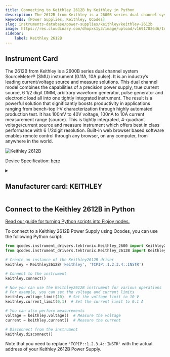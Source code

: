```yaml
---
title: Connecting to Keithley 2612B by Keithley in Python
description: The 2612B from Keithley is a 2600B series dual channel system SourceMeter® (SMU) instrument (0.1fA, 10A pulse). It is an industry’s leading current/voltage source and measure solutions. This dual channel model combines the capabilities of a precision power supply, true current source, 6 1/2 digit DMM, arbitrary waveform generator, pulse generator and electronic load all into one tightly integrated instrument. The result is a powerful solution that significantly boosts productivity in applications ranging from bench-top I-V characterization through highly automated production test. It has 100mV to 40V voltage, 100nA to 10A current measurement range (source). This is tightly integrated, 4-quadrant voltage/current source and measure instrument which offers best in class performance with 6 1/2digit resolution. Built-in web browser based software enables remote control through any browser, on any computer, from anywhere in the world.
keywords: [Power Supplies, Keithley, QCodes] 
slug: instruments-database/power-supplies/keithley/keithley-2612b 
image: https://res.cloudinary.com/dhopxs1y3/image/upload/v1691782646/Instruments/Power%20Supplies/Keithley-2612B/Keithley-2612B.webp
sidebar:
    label: Keithley 2612B 
---
```



## Instrument Card

The 2612B from Keithley is a 2600B series dual channel system SourceMeter® (SMU) instrument (0.1fA, 10A pulse). It is an industry’s leading current/voltage source and measure solutions. This dual channel model combines the capabilities of a precision power supply, true current source, 6 1/2 digit DMM, arbitrary waveform generator, pulse generator and electronic load all into one tightly integrated instrument. The result is a powerful solution that significantly boosts productivity in applications ranging from bench-top I-V characterization through highly automated production test. It has 100mV to 40V voltage, 100nA to 10A current measurement range (source). This is tightly integrated, 4-quadrant voltage/current source and measure instrument which offers best in class performance with 6 1/2digit resolution. Built-in web browser based software enables remote control through any browser, on any computer, from anywhere in the world.

![Keithley 2612B](https://res.cloudinary.com/dhopxs1y3/image/upload/v1691782646/Instruments/Power%20Supplies/Keithley-2612B/Keithley-2612B.webp)

Device Specification: [here](https://www.testequipmenthq.com/datasheets/KEITHLEY-2612B-Datasheet.pdf)

<details style={{ marginTop: "15px"}}>
<summary><h2 style={{display:'inline'}}>Manufacturer card: KEITHLEY</h2></summary>

![KEITHLEY](https://res.cloudinary.com/dhopxs1y3/image/upload/v1692806202/Instruments/Vendor%20Logos/Keithley.png)

Keithley Instruments is a measurement and instrument company headquartered in Solon, Ohio, that develops, manufactures, markets, and sells data acquisition products, as well as complete systems for high-volume production and assembly testing.

- Headquarters: Cleveland, Ohio, United States
- Yearly Revenue (millions, USD): 110.6
- Vendor Website: [here](https://www.tek.com/en)

</details>


<FeaturedInstrumentVideo category="POWER_SUPPLIES" />

## Connect to the Keithley 2612B in Python

[Read our guide for turning Python scripts into Flojoy nodes.](https://docs.flojoy.ai/contribution/blocks/custom-flojoy-block/)



<Tabs>
<TabItem value="Flojoy" label="Flojoy" className="flojoy-instrument-tabs">

<SectionsCard category="POWER_SUPPLIES" manufacturer="Keithley"></SectionsCard>

</TabItem>
<TabItem value="QCodes" label="QCodes">

To connect to a Keithley 2612B Power Supply using Qcodes, you can use the following Python script:

```python
from qcodes.instrument_drivers.tektronix.Keithley_2600 import Keithley2600
from qcodes.instrument_drivers.tektronix.Keithley_2612B import Keithley2612B

# Create an instance of the Keithley2612B driver
keithley = Keithley2612B('keithley', 'TCPIP::1.2.3.4::INSTR')

# Connect to the instrument
keithley.connect()

# Now you can use the Keithley2612B instrument for various operations
# For example, you can set the voltage and current limits
keithley.voltage_limit(10)  # Set the voltage limit to 10 V
keithley.current_limit(0.1)  # Set the current limit to 0.1 A

# You can also perform measurements
voltage = keithley.voltage()  # Measure the voltage
current = keithley.current()  # Measure the current

# Disconnect from the instrument
keithley.disconnect()
```

Note that you need to replace `'TCPIP::1.2.3.4::INSTR'` with the actual address of your Keithley 2612B Power Supply.

</TabItem>
</Tabs>